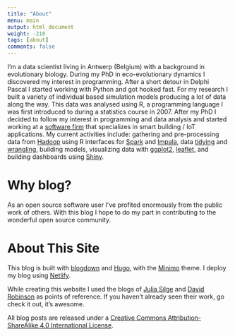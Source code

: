 ```yaml
---
title: "About"
menu: main
output: html_document
weight: -210
tags: [about]
comments: false
---
```


I'm a data scientist living in Antwerp (Belgium) with a background in evolutionary biology. During my PhD in eco-evolutionary dynamics I discovered my interest in programming. After a short detour in Delphi Pascal I started working with Python and got hooked fast. For my research I built a variety of individual based simulation models producing a lot of data along the way. This data was analysed using R, a programming language I was first introduced to during a statistics course in 2007. After my PhD I decided to follow my interest in programming and data analysis and started working at a [software firm](https://www.cobundu.com/) that specializes in smart building / IoT applications. My current activities include: gathering and pre-processing data from [Hadoop](http://hadoop.apache.org/) using R interfaces for [Spark](https://spark.rstudio.com/) and [Impala](https://github.com/ianmcook/implyr), data [tidying](http://tidyr.tidyverse.org/) and [wrangling](http://dplyr.tidyverse.org/), building models, visualizing data with [ggplot2](http://ggplot2.tidyverse.org/), [leaflet](https://rstudio.github.io/leaflet/), and building dashboards using [Shiny](https://shiny.rstudio.com/).

Why blog?
=========

As an open source software user I've profited enormously from the public work of others. With this blog I hope to do my part in contributing to the wonderful open source community.

About This Site
=========

This blog is built with [blogdown](https://github.com/rstudio/blogdown) and [Hugo](https://gohugo.io/), with the [Minimo](https://github.com/MunifTanjim/minimo) theme. I deploy my blog using [Netlify](https://netlify.com/). 

While creating this website I used the blogs of [Julia Silge](https://juliasilge.com) and [David Robinson](http://varianceexplained.org/) as points of reference. If you haven't already seen their work, go check it out, it's awesome.

All blog posts are released under a [Creative Commons Attribution-ShareAlike 4.0 International License](https://creativecommons.org/licenses/by-sa/4.0/).